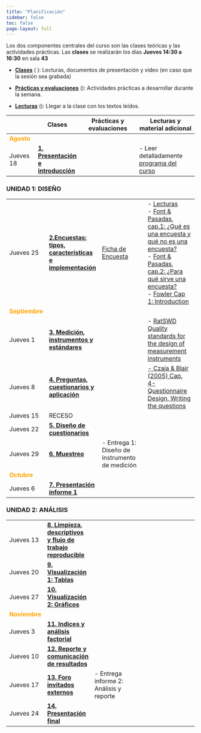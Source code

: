 ---
title: "Planificación"
sidebar: false
toc: false
page-layout: full
---

Los dos componentes centrales del curso son las clases teóricas y las actividades prácticas. Las **clases** se realizarán los días **Jueves  14:30 a 16:30** en sala **43**


- [**Clases**]() (<i class="fas fa-chalkboard-teacher"></i> ): Lecturas, documentos de presentación y video (en caso que la sesión sea grabada)

- [**Prácticas y evaluaciones**]() (<i class="fas fa-user-edit"></i>): Actividades prácticas a desarrollar durante la semana.

- [**Lecturas**]() (<i class="fas fa-book-reader"></i>): Llegar a la clase con los textos leídos.



| |<i class="fas fa-chalkboard-teacher"></i>  Clases  |  <i class="fas fa-user-edit"></i>  Prácticas y evaluaciones | <i class="fas fa-book-reader"></i> Lecturas y material adicional
-----|----|-----------|-----------
<font color="orange"> **Agosto** </font> |   |   |
Jueves 18 | [**1. Presentación e introducción**](/content/01-content.html)  |   | - Leer detalladamente [programa del curso](syllabus.html)

### UNIDAD 1: DISEÑO

|||
-----|-----|-----------|-----------
Jueves 25 | [**2.Encuestas: tipos, características e implementación **](/content/02-content.html)   |  [Ficha de Encuesta](02-content.html#actividad-ficha-de-encuestas)  | - [Lecturas](01-content.html#lecturas) <br> - [Font & Pasadas, cap.1: ¿Qué es una encuesta y qué no es una encuesta?](files/lecturas/Font&Pasadas2016LasEncuestasdeOpinion.pdf) <br>- [Font & Pasadas, cap.2: ¿Para qué sirve una encuesta?](files/lecturas/Font&Pasadas2016LasEncuestasdeOpinion.pdf) <br>- [Fowler Cap 1: Introduction](files/lecturas/Fowler2013Survey Research Methods.pdf)
<font color="orange"> **Septiembre** </font> |   |   |
Jueves 1 | [**3. Medición, instrumentos y estándares**](/content/03-content.html)  |   | - [RatSWD Quality standards for the design of measurement instruments](files/lecturas/RatSWD_WP_245.pdf)
Jueves 8 | [**4. Preguntas, cuestionarios y aplicación**]()  |   | [- Czaja & Blair (2005) Cap. 4- Questionnaire Design, Writing the questions](files/lecturas/Czaja&Blair2005Designing-Surveys.pdf)
Jueves 15 | RECESO  |   |
Jueves 22 | [**5. Diseño de cuestionarios**]()  |   |
Jueves 29 | [**6. Muestreo**]()  | - Entrega 1: Diseño de instrumento de medición  |
<font color="orange"> **Octubre** </font> |   |   |
Jueves 6 | [**7. Presentación informe 1**]()  |   |

### UNIDAD 2: ANÁLISIS

|||
-----|---------|-----------|-----------
Jueves 13 | [**8. Limpieza, descriptivos y flujo de trabajo reproducible**]()  |   |
Jueves 20 | [**9. Visualización 1: Tablas**]()  |   |
Jueves 27 | [**10. Visualización 2: Gráficos**]()  |   |
<font color="orange"> **Noviembre** </font> |   |   |
Jueves 3 | [**11. Indices y análisis factorial** ]()  |   |
Jueves 10 | [**12. Reporte y comunicación de resultados**]()  |   |
Jueves 17 | [**13. Foro invitados externos**]()  |  - Entrega informe 2: Análisis y reporte |
Jueves 24 | [**14. Presentación final**]()  |   |
